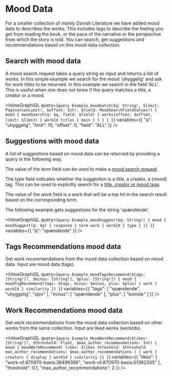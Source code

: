 # Mood Data

For a smaller collection of mainly Danish Literature we have added mood data to describes the works.
This includes tags to describe the feeling you get from reading the book, or the pace of the narrative or the perspective from which the story is told.
You can search, get suggestions and recommendations based on this mood data collection.

## Search with mood data

A mood search request takes a query string as input and returns a list of works. 
In this simple example we search for the mood 'uhyggelig' and ask for work titles to be returned. 
In this example we search in the field 'ALL'. 
This is useful when one does not know if the query matches a title, a creator or a mood.

<InlineGraphiQL
  query={`query Example_moodmatch($q: String!, $limit: PaginationLimit!, $offset: Int!, $field: MoodSearchFieldValues!) {
  mood {
  	moodSearch(q: $q, field: $field) {
    works(offset: $offset, limit: $limit) {
      workId
      titles {
        main
      }
    }
  }
  }
}`}
  variables={{
		"q": "uhyggelig",
		"limit": 10,
		"offset": 0,
		"field": "ALL"
	}}
/>

## Suggestions with mood data

A list of suggestions based on mood data can be returned by providing a query in the following way.

The value of the _term_ field
can be used to make a [mood search request](#Search-with-mood-data).

The _type_ field indicates whether
the suggestion is a title, a creator, a (mood) tag.
This can be used to explicitly search for a [title, creator or mood tags](#Search-with-mood-data).

The value of the _work_ field is a work that will be a top hit in the search result based
on the corresponding _term_.

The following example gets suggestions for the string 'spændende'.

<InlineGraphiQL
	query={`query Example_moodSuggest($q: String!) {
	mood {
  moodSuggest(q: $q) {
    response {
      term
      work {
        workId
      }
      type
    }
  }}
}`}
	variables={{
		"q": "spændende"
	}}
/>

## Tags Recommendations mood data

Get work recommendations from the mood data collection based on mood data. Input are mood data (tags).

<InlineGraphiQL
	query={`query Example_moodTagsRecommend($tags: [String!]!, $minus: [String!], $plus: [String!]) {
	mood {
  moodTagRecommend(tags: $tags, minus: $minus, plus: $plus) {
    work {
      workId
    }
    similarity
  }}
}`}
	variables={{
		"tags": [
			"spændende",
			"uhyggelig",
			"sjov"
		],
		"minus": [
			"spændende"
		],
		"plus": [
			"komisk"
		]
	}}
/>

## Work Recommendations mood data

Get work recommendations from the mood data collection based on other works from the same collection. Input are liked works (workIds).

<InlineGraphiQL
	query={`query Example_MoodWorkRecommend($likes: [String!]!, $threshold: Float, $max_author_recommendations: Int) {
	mood {
  moodWorkRecommend(
    likes: $likes
    threshold: $threshold
    max_author_recommendations: $max_author_recommendations
  ) {
    work {
      creators {
        display
      }
      workId
    }
    similarity
  }}
}`}
	variables={{
		"likes": [
			"work-of:870970-basis:38499386",
			"work-of:870970-basis:01362305"
		],
		"threshold": 0.1,
		"max_author_recommendations": 2
	}}
/>



